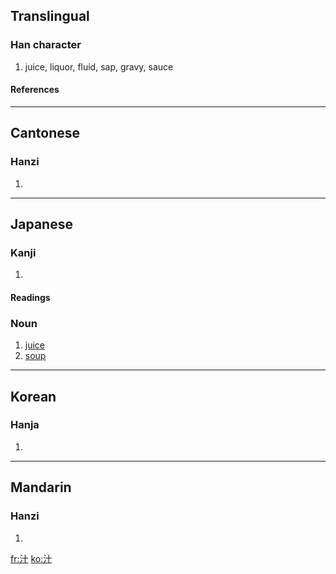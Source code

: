==Translingual==
===Han character===
{{Han char|rn=85|rad=水|as=02|sn=5|four=3410<sub>0</sub>|canj=水十 (EJ)}}
# juice, liquor, fluid, sap, gravy, sauce<!--Character needs an etymology to explain why it is written this way, and the meaning behind the form of the character (i.e. "water" radical on left, etc.)-->
====References====
{{Han ref|kx=0604.030|dkj=17104|dj=0997.120|hdz=31548.010|uh=6C41|ud=27713|bh=A5C4|bd=42436}}

----

==Cantonese==
===Hanzi===
{{yue-hanzi|jyut=|y=jap1}}
# {{defn|Cantonese}}

----
==Japanese==
===Kanji===
{{ja-kanji|grade=c|rs=水02}}
# {{defn|Japanese}} 
====Readings====
{{ja-readings|on=[[じゅう]] (jū)|kun=[[しる]] (shiru)}}

===Noun===
{{ja-noun|k|hira=しる|rom=shiru}}
# [[juice]]
# [[soup]]

----

==Korean==
===Hanja===
{{ko-hanja|hangeul=[[집]], [[즙]]|eumhun=|rv=jip, jeup|mr=chip, chŭp|y=cip, cup}}
# {{defn|Korean}}

----
==Mandarin==
===Hanzi===
{{cmn-hanzi|pin=[[shī]] (shi1), [[xié]] (xie2), [[zhī]] (zhi1)|wg=shih<sup>1</sup>, hsieh<sup>2</sup>, chih<sup>1</sup>}}<!--Can it please be added which pronunciation is used for which definition/situation for this character?-->
# {{defn|Mandarin}}

[[fr:汁]]
[[ko:汁]]